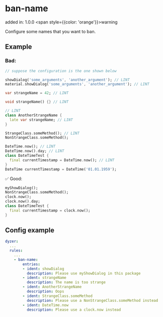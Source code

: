 # ban-name
added in: 1.0.0 <span style={{color: 'orange'}}>warning</span>

Configure some names that you want to ban.

## Example
### Bad:
```dart
// suppose the configuration is the one shown below

showDialog('some_arguments', 'another_argument'); // LINT
material.showDialog('some_arguments', 'another_argument'); // LINT

var strangeName = 42; // LINT

void strangeName() {} // LINT

// LINT
class AnotherStrangeName {
  late var strangeName; // LINT
}

StrangeClass.someMethod(); // LINT
NonStrangeClass.someMethod();

DateTime.now(); // LINT
DateTime.now().day; // LINT
class DateTimeTest {
  final currentTimestamp = DateTime.now(); // LINT
}
DateTime currentTimestamp = DateTime('01.01.1959');
```
✅ Good:
```dart
myShowDialog();
NonStrangeClass.someMethod();
clock.now();
clock.now().day;
class DateTimeTest {
  final currentTimestamp = clock.now();
}
```
## Config example
```yaml
dyzer:
  ...
  rules:
    ...
    - ban-name:
        entries:
        - ident: showDialog
          description: Please use myShowDialog in this package
        - ident: strangeName
          description: The name is too strange
        - ident: AnotherStrangeName
          description: Oops
        - ident: StrangeClass.someMethod
          description: Please use a NonStrangeClass.someMethod instead
        - ident: DateTime.now
          description: Please use a clock.now instead
```
